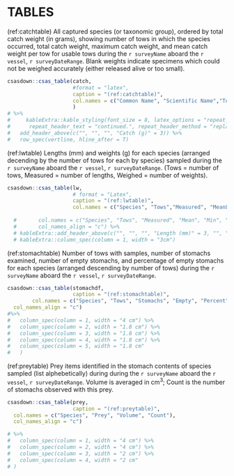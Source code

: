 # TABLES

(ref:catchtable) All captured species (or taxonomic group), ordered by total catch weight (in grams), showing number of tows in which the species occurred, total catch weight, maximum catch weight, and mean catch weight per tow for usable tows during the `r surveyName` aboard the `r vessel`, `r surveyDateRange`. Blank weights indicate specimens which could not be weighed accurately (either released alive or too small).

```r
csasdown::csas_table(catch,
                     #format = "latex",
                     caption = "(ref:catchtable)",
                     col.names = c("Common Name", "Scientific Name","Tows", "Total", "Max", "Mean")
                     ) 
# %>%
#     kableExtra::kable_styling(font_size = 8, latex_options = "repeat_header",
#      repeat_header_text = "continued.", repeat_header_method = "replace") %>%
#   add_header_above(c("", "", "", "Catch (g)" = 3)) %>%
#   row_spec(vertline, hline_after = T) 
```
  
  
(ref:lwtable) Lengths (mm) and weights (g) for each species (arranged decending by the number of tows for each by species) sampled during the `r surveyName` aboard the `r vessel`, `r surveyDateRange`. (Tows = number of tows, Measured = number of lengths, Weighed = number of weights).

```r

csasdown::csas_table(lw,
                     # format = "Latex",
                     caption = "(ref:lwtable)",
                     col.names = c("Species", "Tows","Measured", "MeanL", "MinL", "MaxL", "Weighed", "MeanW", "MinW", "MaxW"))
        
  #       col.names = c("Species", "Tows", "Measured", "Mean", "Min", "Max", "Weighed", "Mean", "Min", "Max"),
  #       col_names_align = "c") %>%
  # kableExtra::add_header_above(c("", "", "", "Length (mm)" = 3, "", "Weight (g)" = 3)) %>%
  # kableExtra::column_spec(column = 1, width = "3cm")

```
  
  
(ref:stomachtable) Number of tows with samples, number of stomachs examined, number of empty stomachs, and percentage of empty stomachs for each species (arranged descending by number of tows) during the `r surveyName` aboard the `r vessel`, `r surveyDateRange`.
  
```r

csasdown::csas_table(stomachdf,
                     caption = "(ref:stomachtable)",
        col.names = c("Species", "Tows", "Stomachs", "Empty", "Percent"),
  col_names_align = "c")
#%>%
#   column_spec(column = 1, width = "4 cm") %>%
#   column_spec(column = 2, width = "1.8 cm") %>%
#   column_spec(column = 3, width = "1.8 cm") %>%
#   column_spec(column = 4, width = "1.8 cm") %>%
#   column_spec(column = 5, width = "1.8 cm"
#   )

```
\newpage
  
  
(ref:preytable) Prey items identified in the stomach contents of species sampled (list alphebetically) during during the `r surveyName` aboard the `r vessel`, `r surveyDateRange`. Volume is averaged in cm^3^; Count is the number of stomachs observed with this prey.
  
```r

csasdown::csas_table(prey,
                     caption = "(ref:preytable)",
  col.names = c("Species", "Prey", "Volume", "Count"),
  col_names_align = "c")  

# %>%
#   column_spec(column = 1, width = "4 cm") %>%
#   column_spec(column = 2, width = "4 cm") %>%
#   column_spec(column = 3, width = "2 cm") %>%
#   column_spec(column = 4, width = "2 cm"
# )

```

\FloatBarrier
\newpage
